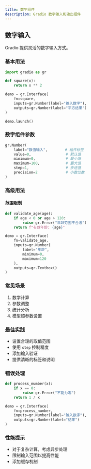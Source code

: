 ```yaml
---
title: 数字组件
description: Gradio 数字输入和输出组件
---
```


## 数字输入

Gradio 提供灵活的数字输入方式。

### 基本用法

```python
import gradio as gr

def square(x):
    return x ** 2

demo = gr.Interface(
    fn=square,
    inputs=gr.Number(label="输入数字"),
    outputs=gr.Number(label="平方结果")
)

demo.launch()
```

### 数字组件参数

```python
gr.Number(
    label="数值输入",        # 组件标签
    value=0,                # 默认值
    minimum=0,              # 最小值
    maximum=100,            # 最大值
    step=1,                 # 步进值
    precision=2             # 小数位数
)
```

### 高级用法

#### 范围限制

```python
def validate_age(age):
    if age < 0 or age > 120:
        raise gr.Error("年龄范围不合法")
    return f"有效年龄: {age}"

demo = gr.Interface(
    fn=validate_age,
    inputs=gr.Number(
        label="年龄", 
        minimum=0, 
        maximum=120
    ),
    outputs=gr.Textbox()
)
```

### 常见场景

1. 数学计算
2. 参数调整
3. 统计分析
4. 模型超参数设置

### 最佳实践

- 设置合理的取值范围
- 使用 `step` 控制精度
- 添加输入验证
- 提供清晰的标签和说明

### 错误处理

```python
def process_number(x):
    if x == 0:
        raise gr.Error("不能为零")
    return 1 / x

demo = gr.Interface(
    fn=process_number,
    inputs=gr.Number(label="输入数字"),
    outputs=gr.Number(label="结果")
)
```

### 性能提示

- 对于复杂计算，考虑异步处理
- 限制输入范围以提高性能
- 添加缓存机制 